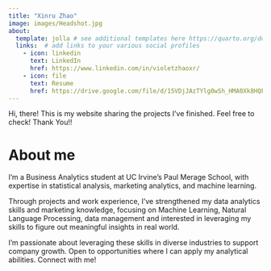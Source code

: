 ```yaml
---
title: "Xinru Zhao"
image: images/Headshot.jpg
about:
  template: jolla # see additional templates here https://quarto.org/docs/websites/website-about.html
  links:  # add links to your various social profiles
    - icon: linkedin
      text: LinkedIn
      href: https://www.linkedin.com/in/violetzhaoxr/
    - icon: file
      text: Resume
      href: https://drive.google.com/file/d/15VDjJAzTYlg0wSh_HMA0Xk8HQFSy7E5Z/view?usp=sharing
---
```



Hi, there! This is my website sharing the projects I've finished. Feel free to check! Thank You!!

# About me
I’m a Business Analytics student at UC Irvine’s Paul Merage School, with expertise in statistical analysis, marketing analytics, and machine learning.

Through projects and work experience, I’ve strengthened my data analytics skills and marketing knowledge, focusing on Machine Learning, Natural Language Processing, data management and interested in leveraging my skills to figure out meaningful insights in real world.

I’m passionate about leveraging these skills in diverse industries to support company growth. Open to opportunities where I can apply my analytical abilities. Connect with me!


